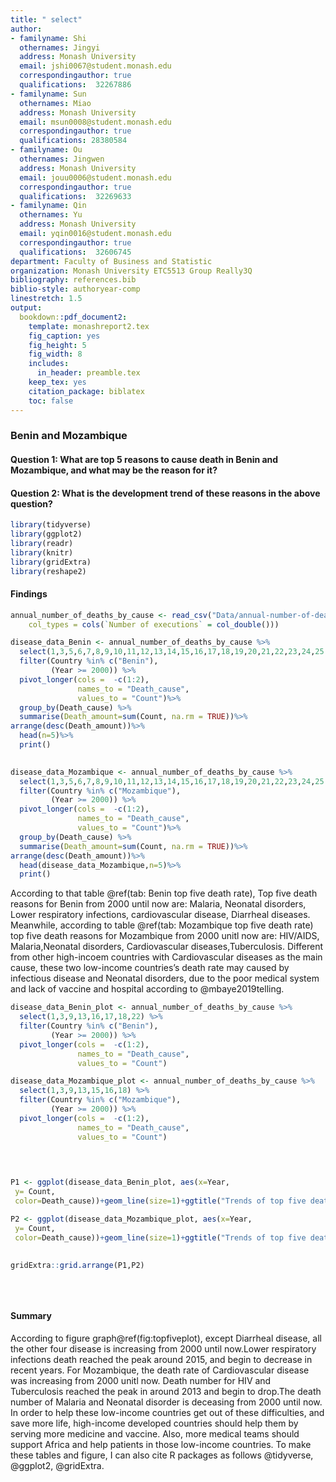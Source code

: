 ```yaml
---
title: " select"
author:
- familyname: Shi
  othernames: Jingyi
  address: Monash University
  email: jshi0067@student.monash.edu
  correspondingauthor: true
  qualifications:  32267886
- familyname: Sun
  othernames: Miao
  address: Monash University
  email: msun0008@student.monash.edu
  correspondingauthor: true
  qualifications: 28380584
- familyname: Ou
  othernames: Jingwen
  address: Monash University
  email: jouu0006@student.monash.edu
  correspondingauthor: true
  qualifications:  32269633
- familyname: Qin
  othernames: Yu
  address: Monash University
  email: yqin0016@student.monash.edu
  correspondingauthor: true
  qualifications:  32606745
department: Faculty of Business and Statistic
organization: Monash University ETC5513 Group Really3Q
bibliography: references.bib
biblio-style: authoryear-comp
linestretch: 1.5
output:
  bookdown::pdf_document2:
    template: monashreport2.tex
    fig_caption: yes
    fig_height: 5
    fig_width: 8
    includes:
      in_header: preamble.tex
    keep_tex: yes
    citation_package: biblatex
    toc: false
---
```


### Benin and Mozambique

#### Question 1: What are top 5 reasons to cause death in Benin and Mozambique, and what may be the reason for it?
#### Question 2: What is the development trend of these reasons in the above question?
```r
library(tidyverse)
library(ggplot2)
library(readr)
library(knitr)
library(gridExtra)
library(reshape2)
```
#### Findings
```r
annual_number_of_deaths_by_cause <- read_csv("Data/annual-number-of-deaths-by-cause.csv", 
    col_types = cols(`Number of executions` = col_double()))
```
```r
disease_data_Benin <- annual_number_of_deaths_by_cause %>% 
  select(1,3,5,6,7,8,9,10,11,12,13,14,15,16,17,18,19,20,21,22,23,24,25,26,27,28,29,30,31,32,33,34,35,36) %>% 
  filter(Country %in% c("Benin"),
         (Year >= 2000)) %>% 
  pivot_longer(cols =  -c(1:2), 
               names_to = "Death_cause", 
               values_to = "Count")%>%
  group_by(Death_cause) %>% 
  summarise(Death_amount=sum(Count, na.rm = TRUE))%>%
arrange(desc(Death_amount))%>%
  head(n=5)%>%
  print()
  
```


```r
disease_data_Mozambique <- annual_number_of_deaths_by_cause %>% 
  select(1,3,5,6,7,8,9,10,11,12,13,14,15,16,17,18,19,20,21,22,23,24,25,26,27,28,29,30,31,32,33,34,35,36) %>% 
  filter(Country %in% c("Mozambique"),
         (Year >= 2000)) %>% 
  pivot_longer(cols =  -c(1:2), 
               names_to = "Death_cause", 
               values_to = "Count")%>%
  group_by(Death_cause) %>% 
  summarise(Death_amount=sum(Count, na.rm = TRUE))%>%
arrange(desc(Death_amount))%>%
  head(disease_data_Mozambique,n=5)%>%
  print()
```
According to that table \@ref(tab: Benin top five death rate), Top five death reasons for Benin from 2000 until now are: Malaria, Neonatal disorders, Lower respiratory infections, cardiovascular disease, Diarrheal diseases.
Meanwhile, according to table \@ref(tab: Mozambique top five death rate) top five death reasons for Mozambique from 2000 unitl now are: HIV/AIDS, Malaria,Neonatal disorders, Cardiovascular diseases,Tuberculosis.
Different from other high-incoem countries with Cardiovascular diseases as the main cause, these two low-income countries's death rate may caused by infectious disease and Neonatal disorders, due to the poor medical system and lack of vaccine and hospital according to @mbaye2019telling.

```r
disease_data_Benin_plot <- annual_number_of_deaths_by_cause %>% 
  select(1,3,9,13,16,17,18,22) %>% 
  filter(Country %in% c("Benin"),
         (Year >= 2000)) %>% 
  pivot_longer(cols =  -c(1:2), 
               names_to = "Death_cause", 
               values_to = "Count")

disease_data_Mozambique_plot <- annual_number_of_deaths_by_cause %>% 
  select(1,3,9,13,15,16,18) %>% 
  filter(Country %in% c("Mozambique"),
         (Year >= 2000)) %>% 
  pivot_longer(cols =  -c(1:2), 
               names_to = "Death_cause", 
               values_to = "Count")
  
  


P1 <- ggplot(disease_data_Benin_plot, aes(x=Year, 
 y= Count,
 color=Death_cause))+geom_line(size=1)+ggtitle("Trends of top five death rate in Benin")

P2 <- ggplot(disease_data_Mozambique_plot, aes(x=Year, 
 y= Count,
 color=Death_cause))+geom_line(size=1)+ggtitle("Trends of top five death rate in Mozambique")
 
 
gridExtra::grid.arrange(P1,P2)
 
  
  

```


#### Summary
According to figure graph\@ref(fig:topfiveplot), except Diarrheal disease, all the other four disease is increasing from 2000 until now.Lower respiratory infections death reached the peak around 2015, and begin to decrease in recent years.
For Mozambique, the death rate of Cardiovascular disease was increasing from 2000 unitl now. Death number for HIV and Tuberculosis reached the peak in around 2013 and begin to drop.The death number of Malaria and Neonatal disorder is deceasing from 2000 until now.
In order to help these low-income countries get out of these difficulties, and save more life, high-income developed countries should help them by serving more medicine and vaccine. Also, more medical teams should support Africa and help patients in those low-income countries.
To make these tables and figure, I can also cite R packages as follows @tidyverse, @ggplot2, @gridExtra.